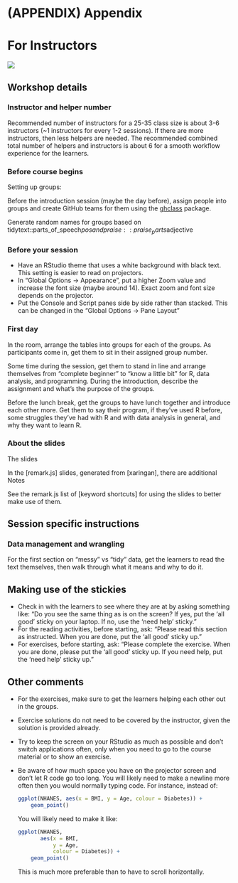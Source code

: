 # (APPENDIX) Appendix {-}

# For Instructors

![](https://img.shields.io/badge/document%20status-in%20progress-orange?style=flat-square)

## Workshop details

### Instructor and helper number

Recommended number of instructors for a 25-35 class size is about 3-6
instructors (~1 instructors for every 1-2 sessions). If there are more instructors,
then less helpers are needed. The recommended combined total number of helpers
and instructors is about 6 for a smooth workflow experience for the learners.

### Before course begins

Setting up groups:

Before the introduction session (maybe the day before),
assign people into groups and create GitHub teams for them using the [ghclass] package.

Generate random names for groups based on tidytext::parts_of_speech$pos and
praise::praise_parts$adjective

### Before your session

- Have an RStudio theme that uses a white background with black text.
This setting is easier to read on projectors.
- In "Global Options -> Appearance", 
put a higher Zoom value and increase the font size (maybe around 14). 
Exact zoom and font size depends on the projector.
- Put the Console and Script panes side by side rather than stacked. 
This can be changed in the "Global Options -> Pane Layout" 

### First day

In the room, arrange the tables into groups for each of the groups.
As participants come in, get them to sit in their assigned group number.

Some time during the session, get them to stand in line and arrange themselves from 
"complete beginner" to "know a little bit" for R, data analysis, and programming.
During the introduction, describe the assignment and what's the purpose of the groups.

[ghclass]: https://rundel.github.io/ghclass

Before the lunch break, get the groups to have lunch together 
and introduce each other more. 
Get them to say their program, if they've used R before, 
some struggles they've had with R and with data analysis in general, 
and why they want to learn R.

### About the slides

The slides 

In the [remark.js] slides, generated from [xaringan], 
there are additional Notes

See the remark.js list of [keyword shortcuts] for using the slides to better
make use of them.

## Session specific instructions

### Data management and wrangling

For the first section on "messy" vs "tidy" data, 
get the learners to read the text themselves, 
then walk through what it means and why to do it.

## Making use of the stickies

- Check in with the learners to see where they are at by asking something like:
"Do you see the same thing as is on the screen? 
If yes, put the 'all good' sticky on your laptop. 
If no, use the 'need help' sticky."
- For the reading activities, before starting, ask:
"Please read this section as instructed. 
When you are done, put the 'all good' sticky up."
- For exercises, before starting, ask:
"Please complete the exercise. When you are done,
please put the 'all good' sticky up.
If you need help, put the 'need help' sticky up."

## Other comments

- For the exercises, make sure to get the learners helping each other out in the
groups.

- Exercise solutions do not need to be covered by the instructor,
given the solution is provided already.

- Try to keep the screen on your RStudio as much as possible 
and don't switch applications often, 
only when you need to go to the course material or to show an exercise.

- Be aware of how much space you have on the projector screen 
and don't let R code go too long. 
You will likely need to make a newline more often then you would normally typing code.
For instance, instead of:

    ```r
    ggplot(NHANES, aes(x = BMI, y = Age, colour = Diabetes)) +
        geom_point()
    ```

    You will likely need to make it like:

    ```r
    ggplot(NHANES, 
           aes(x = BMI, 
               y = Age, 
               colour = Diabetes)) +
        geom_point()
    ```

    This is much more preferable than to have to scroll horizontally.

